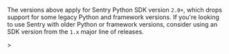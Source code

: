 <Alert>

The versions above apply for Sentry Python SDK version `2.0+`, which drops support for some legacy Python and framework versions. If you're looking to use Sentry with older Python or framework versions, consider using an SDK version from the `1.x` major line of releases.

</Alert>>
